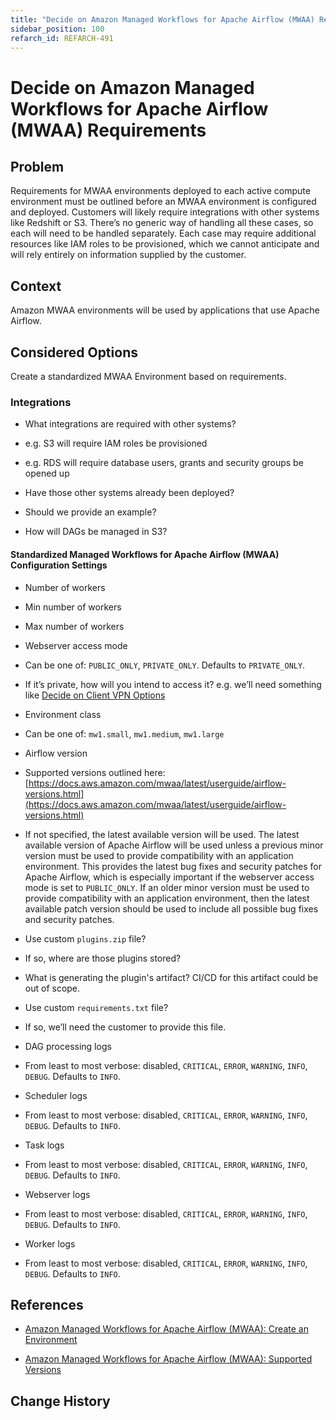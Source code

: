```yaml
---
title: "Decide on Amazon Managed Workflows for Apache Airflow (MWAA) Requirements"
sidebar_position: 100
refarch_id: REFARCH-491
---
```


# Decide on Amazon Managed Workflows for Apache Airflow (MWAA) Requirements

## Problem
Requirements for MWAA environments deployed to each active compute environment must be outlined before an MWAA environment is configured and deployed. Customers will likely require integrations with other systems like Redshift or S3. There’s no generic way of handling all these cases, so each will need to be handled separately. Each case may require additional resources like IAM roles to be provisioned, which we cannot anticipate and will rely entirely on information supplied by the customer.

## Context
Amazon MWAA environments will be used by applications that use Apache Airflow.

## Considered Options

Create a standardized MWAA Environment based on requirements.

### Integrations

- What integrations are required with other systems?

- e.g. S3 will require IAM roles be provisioned

- e.g. RDS will require database users, grants and security groups be opened up

- Have those other systems already been deployed?

- Should we provide an example?

- How will DAGs be managed in S3?

#### Standardized Managed Workflows for Apache Airflow (MWAA) Configuration Settings

- Number of workers

- Min number of workers

- Max number of workers

- Webserver access mode

- Can be one of: `PUBLIC_ONLY`, `PRIVATE_ONLY`. Defaults to `PRIVATE_ONLY`.

- If it’s private, how will you intend to access it? e.g. we’ll need something like [Decide on Client VPN Options](/reference-architecture/fundamentals/design-decisions/foundational-infrastructure/decide-on-client-vpn-options)

- Environment class

- Can be one of: `mw1.small`, `mw1.medium`, `mw1.large`

- Airflow version

- Supported versions outlined here: [https://docs.aws.amazon.com/mwaa/latest/userguide/airflow-versions.html](https://docs.aws.amazon.com/mwaa/latest/userguide/airflow-versions.html)

- If not specified, the latest available version will be used. The latest available version of Apache Airflow will be used unless a previous minor version must be used to provide compatibility with an application environment. This provides the latest bug fixes and security patches for Apache Airflow, which is especially important if the webserver access mode is set to `PUBLIC_ONLY`. If an older minor version must be used to provide compatibility with an application environment, then the latest available patch version should be used to include all possible bug fixes and security patches.

- Use custom `plugins.zip` file?

- If so, where are those plugins stored?

- What is generating the plugin's artifact? CI/CD for this artifact could be out of scope.

- Use custom `requirements.txt` file?

- If so, we’ll need the customer to provide this file.

- DAG processing logs

- From least to most verbose: disabled, `CRITICAL`, `ERROR`, `WARNING`, `INFO`, `DEBUG`. Defaults to `INFO`.

- Scheduler logs

- From least to most verbose: disabled, `CRITICAL`, `ERROR`, `WARNING`, `INFO`, `DEBUG`. Defaults to `INFO`.

- Task logs

- From least to most verbose: disabled, `CRITICAL`, `ERROR`, `WARNING`, `INFO`, `DEBUG`. Defaults to `INFO`.

- Webserver logs

- From least to most verbose: disabled, `CRITICAL`, `ERROR`, `WARNING`, `INFO`, `DEBUG`. Defaults to `INFO`.

- Worker logs

- From least to most verbose: disabled, `CRITICAL`, `ERROR`, `WARNING`, `INFO`, `DEBUG`. Defaults to `INFO`.

## References

- [Amazon Managed Workflows for Apache Airflow (MWAA): Create an Environment](https://docs.aws.amazon.com/mwaa/latest/userguide/create-environment.html)

- [Amazon Managed Workflows for Apache Airflow (MWAA): Supported Versions](https://docs.aws.amazon.com/mwaa/latest/userguide/airflow-versions.html)

## Change History


